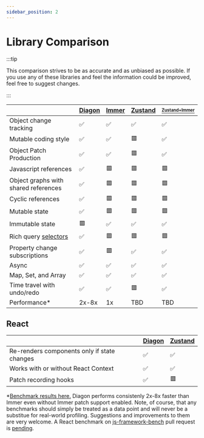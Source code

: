 ```yaml
---
sidebar_position: 2
---
```


# Library Comparison

:::tip

This comparison strives to be as accurate and as unbiased as possible. If you use any of these libraries and feel the information could be improved, feel free to suggest changes.

:::

| | [Diagon](https://github.com/akutruff/diagon) | [Immer](https://github.com/immerjs/immer) | [Zustand](https://github.com/pmndrs/zustand) | [<sup><sub>Zustand+Immer</sub></sup>](https://github.com/pmndrs/zustand#sick-of-reducers-and-changing-nested-state-use-immer) |
| --- | --- | --- | --- | --- |
| Object change tracking                                                  | ✅ | ✅ | ✅ | ✅ |
| Mutable coding style                                                    | ✅ | ✅ | 🟥 | ✅ |
| Object Patch Production                                                 | ✅ | ✅ | 🟥 | ✅ |
| Javascript references                                                   | ✅ | 🟥 | 🟥 | 🟥 |
| Object graphs with shared references                                    | ✅ | 🟥 | 🟥 | 🟥 |
| Cyclic references                                                       | ✅ | 🟥 | 🟥 | 🟥 |
| Mutable state                                                           | ✅ | 🟥 | 🟥 | 🟥 |
| Immutable state                                                         | 🟥 | ✅ | ✅ | ✅ |
| Rich query [selectors](/docs/react/use-snap#selector-paths)             | ✅ | 🟥 | 🟥 | 🟥 |
| Property change subscriptions                                           | ✅ | 🟥 | ✅ | ✅ |
| Async                                                                   | ✅ | ✅ | ✅ | ✅ |
| Map, Set, and Array                                                     | ✅ | ✅ | ✅ | ✅ |
| Time travel with undo/redo                                              | ✅ | ✅ | 🟥 | ✅ |
| Performance*                                                            | 2x-8x |  1x | TBD | TBD |

## React 

| | [Diagon](https://github.com/akutruff/diagon) | [Zustand](https://github.com/pmndrs/zustand) | 
| --- | --- | --- | 
| Re-renders components only if state changes                             | ✅ | ✅ | 
| Works with or without React Context                                     | ✅ | ✅ | 
| Patch recording hooks                                                   | ✅ | 🟥 | 


\*[Benchmark results here.](https://github.com/akutruff/diagon/blob/master/apps/benchmark-cli/latest-benchmark-results.txt) Diagon performs consistenly 2x-8x faster than Immer even without Immer patch support enabled.  Note, of course, that any benchmarks should simply be treated as a data point and will never be a substitue for real-world profiling. Suggestions and improvements to them are very welcome.  A React benchmark on [js-framework-bench](https://github.com/krausest/js-framework-benchmark) pull request is [pending](https://github.com/krausest/js-framework-benchmark/pull/1088).  


